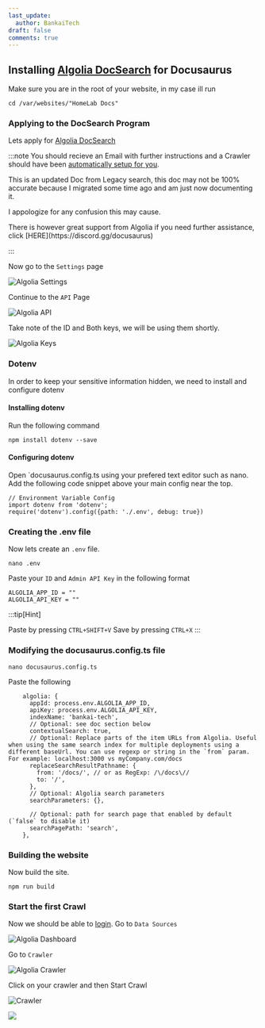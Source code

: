 ```yaml
---
last_update:
  author: BankaiTech
draft: false
comments: true
---
```

## Installing [Algolia DocSearch](https://docusaurus.io/docs/search) for Docusaurus

Make sure you are in the root of your website, in my case ill run
```
cd /var/websites/"HomeLab Docs"
```
### Applying to the DocSearch Program
Lets apply for [Algolia DocSearch](https://docsearch.algolia.com/apply/)

:::note
You should recieve an Email with further instructions and a Crawler should have been [automatically setup for you](https://docsearch.algolia.com/docs/templates/#getting-started).
<p>This is an updated Doc from Legacy search, this doc may not be 100% accurate because I migrated some time ago and am just now documenting it.</p>
I appologize for any confusion this may cause.
<p>There is however great support from Algolia if you need further assistance, click [HERE](https://discord.gg/docusaurus)</p>
:::

Now go to the `Settings` page

![Algolia Settings](/img/Docusaurus/AlgoliaSettings.jpg)

Continue to the `API` Page

![Algolia API](/img/Docusaurus/AlgoliaAPI.jpg)

Take note of the ID and Both keys, we will be using them shortly.

![Algolia Keys](/img/Docusaurus/AlgoliaKeys.jpg)

### Dotenv
In order to keep your sensitive information hidden, we need to install and configure dotenv
#### Installing dotenv
Run the following command
```
npm install dotenv --save
```
#### Configuring dotenv
Open `docusaurus.config.ts using your prefered text editor such as nano.
Add the following code snippet above your main config near the top.
```
// Environment Variable Config
import dotenv from 'dotenv';
require('dotenv').config({path: './.env', debug: true})
```

### Creating the .env file
Now lets create an `.env` file.
```
nano .env
```
Paste your `ID` and `Admin API Key` in the following format
```
ALGOLIA_APP_ID = ""
ALGOLIA_API_KEY = ""
```
:::tip[Hint]

Paste by pressing `CTRL+SHIFT+V`
Save by pressing `CTRL+X`
:::

### Modifying the docusaurus.config.ts file
```
nano docusaurus.config.ts
```
Paste the following
```
    algolia: {
      appId: process.env.ALGOLIA_APP_ID,
      apiKey: process.env.ALGOLIA_API_KEY,
      indexName: 'bankai-tech',
      // Optional: see doc section below
      contextualSearch: true,
      // Optional: Replace parts of the item URLs from Algolia. Useful when using the same search index for multiple deployments using a different baseUrl. You can use regexp or string in the `from` param. For example: localhost:3000 vs myCompany.com/docs
      replaceSearchResultPathname: {
        from: '/docs/', // or as RegExp: /\/docs\//
        to: '/',
      },
      // Optional: Algolia search parameters
      searchParameters: {},

      // Optional: path for search page that enabled by default (`false` to disable it)
      searchPagePath: 'search',
    },
```

### Building the website
Now build the site.
```
npm run build
```

### Start the first Crawl
Now we should be able to [login](https://dashboard.algolia.com/).
Go to `Data Sources`

![Algolia Dashboard](/img/Docusaurus/Algolia_Dashboard.png)

Go to `Crawler`

![Algolia Crawler](/img/Docusaurus/Algolia_Crawler.png)

Click on your crawler and then Start Crawl

![Crawler](/img/Docusaurus/Crawl.png)

<a href="https://www.buymeacoffee.com/BankaiTech"><img src="https://img.buymeacoffee.com/button-api/?text=Buy me a beer&emoji=🍺&slug=BankaiTech&button_colour=FFDD00&font_colour=000000&font_family=Cookie&outline_colour=000000&coffee_colour=ffffff" /></a>

